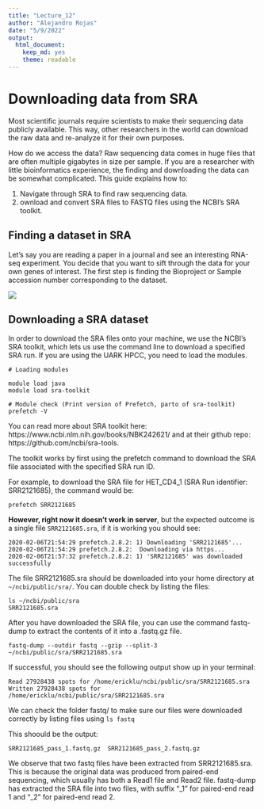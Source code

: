```yaml
---
title: "Lecture_12"
author: "Alejandro Rojas"
date: "5/9/2022"
output: 
  html_document: 
    keep_md: yes
    theme: readable
---
```


# Downloading data from SRA

Most scientific journals require scientists to make their sequencing data publicly available. This way, other researchers in the world can download the raw data and re-analyze it for their own purposes. 

How do we access the data? Raw sequencing data comes in huge files that are often multiple gigabytes in size per sample. If you are a researcher with little bioinformatics experience, the finding and downloading the data can be somewhat complicated. This guide explains how to:

1. Navigate through SRA to find raw sequencing data.
2. ownload and convert SRA files to FASTQ files using the NCBI's SRA toolkit.

## Finding a dataset in SRA

Let's say you are reading a paper in a journal and see an interesting RNA-seq experiment. You decide that you want to sift through the data for your own genes of interest. The first step is finding the Bioproject or Sample accession number corresponding to the dataset.

![][id1]

## Downloading a SRA dataset

In order to download the SRA files onto your machine, we use the NCBI's SRA toolkit, which lets us use the command line to download a specified SRA run. If you are using the UARK HPCC, you need to load the modules.

```
# Loading modules

module load java
module load sra-toolkit

# Module check (Print version of Prefetch, parto of sra-toolkit)
prefetch -V
```

You can read more about SRA toolkit here: https://www.ncbi.nlm.nih.gov/books/NBK242621/ and at their github repo: https://github.com/ncbi/sra-tools.

The toolkit works by first using the prefetch command to download the SRA file associated with the specified SRA run ID.

For example, to download the SRA file for HET_CD4_1 (SRA Run identifier: SRR2121685), the command would be: 

```
prefetch SRR2121685
```

__However, right now it doesn't work in server__, but the expected outcome is a single file `SRR2121685.sra`, if it is working you should see:

```
2020-02-06T21:54:29 prefetch.2.8.2: 1) Downloading 'SRR2121685'...
2020-02-06T21:54:29 prefetch.2.8.2:  Downloading via https...
2020-02-06T21:57:32 prefetch.2.8.2: 1) 'SRR2121685' was downloaded successfully

```

The file SRR2121685.sra should be downloaded into your home directory at `~/ncbi/public/sra/`. You can double check by listing the files:

```
ls ~/ncbi/public/sra
SRR2121685.sra

```

After you have downloaded the SRA file, you can use the command fastq-dump to extract the contents of it into a .fastq.gz file.

```
fastq-dump --outdir fastq --gzip --split-3  ~/ncbi/public/sra/SRR2121685.sra
```

If successful, you should see the following output show up in your terminal:

```
Read 27928438 spots for /home/ericklu/ncbi/public/sra/SRR2121685.sra
Written 27928438 spots for /home/ericklu/ncbi/public/sra/SRR2121685.sra
```

We can check the folder fastq/ to make sure our files were downloaded correctly by listing files using `ls fastq`


This shoould be the output:

```
SRR2121685_pass_1.fastq.gz  SRR2121685_pass_2.fastq.gz
```

We observe that two fastq files have been extracted from SRR2121685.sra. This is because the original data was produced from paired-end sequencing, which usually has both a Read1 file and Read2 file. fastq-dump has extracted the SRA file into two files, with suffix "_1" for paired-end read 1 and "_2" for paired-end read 2. 


[id1]: Images/Image1.jpeg
